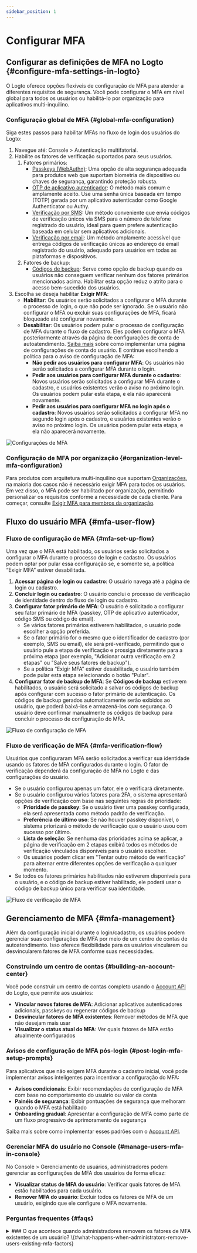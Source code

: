 ```yaml
---
sidebar_position: 1
---
```


# Configurar MFA

## Configurar as definições de MFA no Logto \{#configure-mfa-settings-in-logto}

O Logto oferece opções flexíveis de configuração de MFA para atender a diferentes requisitos de segurança. Você pode configurar o MFA em nível global para todos os usuários ou habilitá-lo por organização para aplicativos multi-inquilino.

### Configuração global de MFA \{#global-mfa-configuration}

Siga estes passos para habilitar MFAs no fluxo de login dos usuários do Logto:

1. Navegue até: <CloudLink to="/mfa">Console > Autenticação multifatorial</CloudLink>.
2. Habilite os fatores de verificação suportados para seus usuários.
   1. Fatores primários:
      - [Passkeys (WebAuthn)](/end-user-flows/mfa/webauthn): Uma opção de alta segurança adequada para produtos web que suportam biometria de dispositivo ou chaves de segurança, garantindo proteção robusta.
      - [OTP de aplicativo autenticador](/end-user-flows/mfa/authenticator-app-otp): O método mais comum e amplamente aceito. Use uma senha única baseada em tempo (TOTP) gerada por um aplicativo autenticador como Google Authenticator ou Authy.
      - [Verificação por SMS](/end-user-flows/mfa/sms-mfa): Um método conveniente que envia códigos de verificação únicos via SMS para o número de telefone registrado do usuário, ideal para quem prefere autenticação baseada em celular sem aplicativos adicionais.
      - [Verificação por email](/end-user-flows/mfa/email-mfa): Um método amplamente acessível que entrega códigos de verificação únicos ao endereço de email registrado do usuário, adequado para usuários em todas as plataformas e dispositivos.
   2. Fatores de backup:
      - [Códigos de backup](/end-user-flows/mfa/backup-codes): Serve como opção de backup quando os usuários não conseguem verificar nenhum dos fatores primários mencionados acima. Habilitar esta opção reduz o atrito para o acesso bem-sucedido dos usuários.
3. Escolha se deseja habilitar **Exigir MFA**:
   - **Habilitar**: Os usuários serão solicitados a configurar o MFA durante o processo de login, o que não pode ser ignorado. Se o usuário não configurar o MFA ou excluir suas configurações de MFA, ficará bloqueado até configurar novamente.
   - **Desabilitar**: Os usuários podem pular o processo de configuração de MFA durante o fluxo de cadastro. Eles podem configurar o MFA posteriormente através da página de configurações de conta de autoatendimento. [Saiba mais](/end-user-flows/account-settings/) sobre como implementar uma página de configurações de conta do usuário. E continue escolhendo a política para o aviso de configuração de MFA:
     - **Não pedir aos usuários para configurar MFA**: Os usuários não serão solicitados a configurar MFA durante o login.
     - **Pedir aos usuários para configurar MFA durante o cadastro**: Novos usuários serão solicitados a configurar MFA durante o cadastro, e usuários existentes verão o aviso no próximo login. Os usuários podem pular esta etapa, e ela não aparecerá novamente.
     - **Pedir aos usuários para configurar MFA no login após o cadastro**: Novos usuários serão solicitados a configurar MFA no segundo login após o cadastro, e usuários existentes verão o aviso no próximo login. Os usuários podem pular esta etapa, e ela não aparecerá novamente.

<img src="/img/assets/configure-mfa.png" alt="Configurações de MFA" />

### Configuração de MFA por organização \{#organization-level-mfa-configuration}

Para produtos com arquitetura multi-inquilino que suportam [Organizações](/organizations), na maioria dos casos não é necessário exigir MFA para todos os usuários. Em vez disso, o MFA pode ser habilitado por organização, permitindo personalizar os requisitos conforme a necessidade de cada cliente. Para começar, consulte [Exigir MFA para membros da organização](/organizations/organization-management#require-mfa-for-organization-members).

## Fluxo do usuário MFA \{#mfa-user-flow}

### Fluxo de configuração de MFA \{#mfa-set-up-flow}

Uma vez que o MFA está habilitado, os usuários serão solicitados a configurar o MFA durante o processo de login e cadastro. Os usuários podem optar por pular essa configuração se, e somente se, a política “Exigir MFA” estiver desabilitada.

1. **Acessar página de login ou cadastro**: O usuário navega até a página de login ou cadastro.
2. **Concluir login ou cadastro**: O usuário conclui o processo de verificação de identidade dentro do fluxo de login ou cadastro.
3. **Configurar fator primário de MFA**: O usuário é solicitado a configurar seu fator primário de MFA (passkey, OTP de aplicativo autenticador, código SMS ou código de email).
   - Se vários fatores primários estiverem habilitados, o usuário pode escolher a opção preferida.
   - Se o fator primário for o mesmo que o identificador de cadastro (por exemplo, SMS ou email), ele será pré-verificado, permitindo que o usuário pule a etapa de verificação e prossiga diretamente para a próxima etapa (por exemplo, "Adicionar outra verificação em 2 etapas" ou "Salve seus fatores de backup").
   - Se a política “Exigir MFA” estiver desabilitada, o usuário também pode pular esta etapa selecionando o botão "Pular".
4. **Configurar fator de backup de MFA**: Se **Códigos de backup** estiverem habilitados, o usuário será solicitado a salvar os códigos de backup após configurar com sucesso o fator primário de autenticação. Os códigos de backup gerados automaticamente serão exibidos ao usuário, que poderá baixá-los e armazená-los com segurança. O usuário deve confirmar manualmente os códigos de backup para concluir o processo de configuração do MFA.

<img src="/img/assets/link-mfa.png" alt="Fluxo de configuração de MFA" />

### Fluxo de verificação de MFA \{#mfa-verification-flow}

Usuários que configuraram MFA serão solicitados a verificar sua identidade usando os fatores de MFA configurados durante o login. O fator de verificação dependerá da configuração de MFA no Logto e das configurações do usuário.

- Se o usuário configurou apenas um fator, ele o verificará diretamente.
- Se o usuário configurou vários fatores para 2FA, o sistema apresentará opções de verificação com base nas seguintes regras de prioridade:
  - **Prioridade de passkey**: Se o usuário tiver uma passkey configurada, ela será apresentada como método padrão de verificação.
  - **Preferência de último uso**: Se não houver passkey disponível, o sistema priorizará o método de verificação que o usuário usou com sucesso por último.
  - **Lista de seleção**: Se nenhuma das prioridades acima se aplicar, a página de verificação em 2 etapas exibirá todos os métodos de verificação vinculados disponíveis para o usuário escolher.
  - Os usuários podem clicar em "Tentar outro método de verificação" para alternar entre diferentes opções de verificação a qualquer momento.
- Se todos os fatores primários habilitados não estiverem disponíveis para o usuário, e o código de backup estiver habilitado, ele poderá usar o código de backup único para verificar sua identidade.

<img src="/img/assets/verify-mfa.png" alt="Fluxo de verificação de MFA" />

## Gerenciamento de MFA \{#mfa-management}

Além da configuração inicial durante o login/cadastro, os usuários podem gerenciar suas configurações de MFA por meio de um centro de contas de autoatendimento. Isso oferece flexibilidade para os usuários vincularem ou desvincularem fatores de MFA conforme suas necessidades.

### Construindo um centro de contas \{#building-an-account-center}

Você pode construir um centro de contas completo usando o [Account API](/end-user-flows/account-settings/by-account-api) do Logto, que permite aos usuários:

- **Vincular novos fatores de MFA**: Adicionar aplicativos autenticadores adicionais, passkeys ou regenerar códigos de backup
- **Desvincular fatores de MFA existentes**: Remover métodos de MFA que não desejam mais usar
- **Visualizar o status atual do MFA**: Ver quais fatores de MFA estão atualmente configurados

### Avisos de configuração de MFA pós-login \{#post-login-mfa-setup-prompts}

Para aplicativos que não exigem MFA durante o cadastro inicial, você pode implementar avisos inteligentes para incentivar a configuração do MFA:

- **Avisos condicionais**: Exibir recomendações de configuração de MFA com base no comportamento do usuário ou valor da conta
- **Painéis de segurança**: Exibir pontuações de segurança que melhoram quando o MFA está habilitado
- **Onboarding gradual**: Apresentar a configuração de MFA como parte de um fluxo progressivo de aprimoramento de segurança

Saiba mais sobre como implementar esses padrões com o [Account API](/end-user-flows/account-settings/by-account-api).

### Gerenciar MFA do usuário no Console \{#manage-users-mfa-in-console}

No <CloudLink to="/user">Console > Gerenciamento de usuários</CloudLink>, administradores podem gerenciar as configurações de MFA dos usuários de forma eficaz:

- **Visualizar status de MFA do usuário**: Verificar quais fatores de MFA estão habilitados para cada usuário.
- **Remover MFA do usuário**: Excluir todos os fatores de MFA de um usuário, exigindo que ele configure o MFA novamente.

### Perguntas frequentes \{#faqs}

<details>
<summary>
### O que acontece quando administradores removem os fatores de MFA existentes de um usuário? \{#what-happens-when-administrators-remove-users-existing-mfa-factors}
</summary>
Quando administradores removem todos os fatores primários de MFA de um usuário (passkey, OTP de aplicativo autenticador, SMS ou email), os seguintes cenários ocorrerão no próximo login do usuário:

**Cenário 1: Nenhum fator de MFA restante**

- Se não existirem fatores de MFA (incluindo nenhum código de backup) e a [política de MFA](#global-mfa-configuration) exigir MFA, o usuário poderá fazer login sem verificação de MFA e será imediatamente solicitado a configurar o MFA novamente.

**Cenário 2: Códigos de backup ainda existem**

- Se ainda houver códigos de backup disponíveis, o usuário deverá primeiro verificar usando um código de backup durante o login.
- Após a verificação bem-sucedida do código de backup, o usuário será solicitado a configurar um novo fator primário de MFA.
- Se o usuário poderá pular essa configuração depende da política de MFA configurada.
- Essa abordagem evita que os usuários fiquem bloqueados em suas contas quando não houver fatores primários disponíveis.

 </details>
